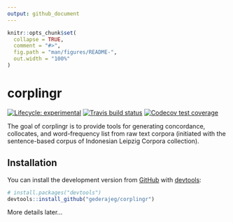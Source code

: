 ```yaml
---
output: github_document
---
```


<!-- README.md is generated from README.Rmd. Please edit that file -->

```r
knitr::opts_chunk$set(
  collapse = TRUE,
  comment = "#>",
  fig.path = "man/figures/README-",
  out.width = "100%"
)
```
# corplingr

<!-- badges: start -->
[![Lifecycle: experimental](https://img.shields.io/badge/lifecycle-experimental-orange.svg)](https://www.tidyverse.org/lifecycle/#experimental)
[![Travis build status](https://travis-ci.org/gederajeg/corplingr.svg?branch=master)](https://travis-ci.org/gederajeg/corplingr)
[![Codecov test coverage](https://codecov.io/gh/gederajeg/corplingr/branch/master/graph/badge.svg)](https://codecov.io/gh/gederajeg/corplingr?branch=master)
<!-- badges: end -->

The goal of corplingr is to provide tools for generating concordance, collocates, and word-frequency list from raw text corpora (initiated with the sentence-based corpus of Indonesian Leipzig Corpora collection).

## Installation

You can install the development version from [GitHub](https://github.com/) with [devtools](https://github.com/hadley/devtools):

``` r
# install.packages("devtools")
devtools::install_github("gederajeg/corplingr")
```

More details later...
